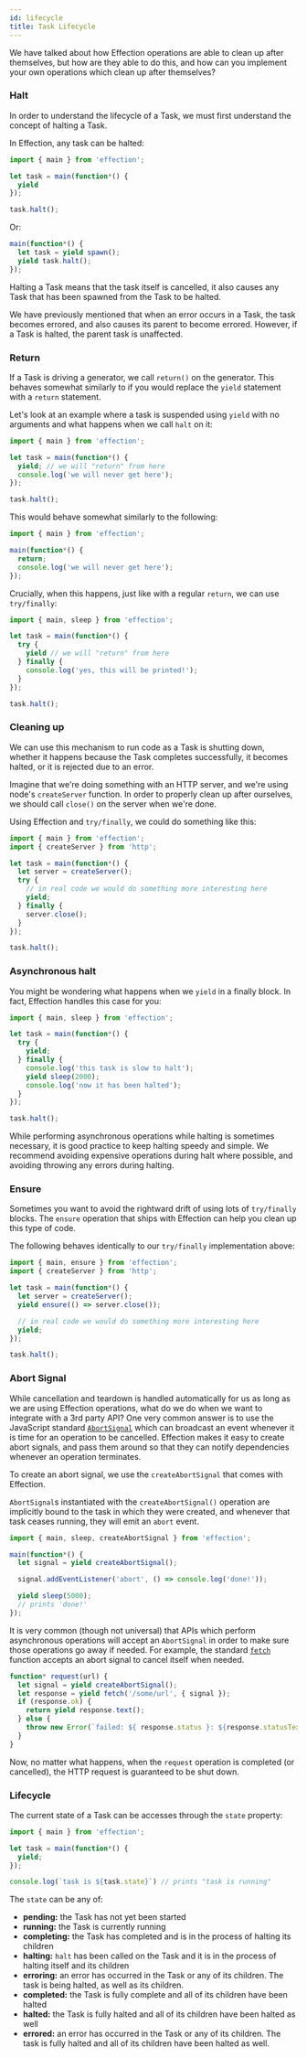 ```yaml
---
id: lifecycle
title: Task Lifecycle
---
```


We have talked about how Effection operations are able to clean up after
themselves, but how are they able to do this, and how can you implement your
own operations which clean up after themselves?

### Halt

In order to understand the lifecycle of a Task, we must first understand the
concept of halting a Task.

In Effection, any task can be halted:

``` javascript
import { main } from 'effection';

let task = main(function*() {
  yield
});

task.halt();
```

Or:

``` javascript
main(function*() {
  let task = yield spawn();
  yield task.halt();
});
```

Halting a Task means that the task itself is cancelled, it also causes any Task
that has been spawned from the Task to be halted.

We have previously mentioned that when an error occurs in a Task, the task
becomes errored, and also causes its parent to become errored. However, if a
Task is halted, the parent task is unaffected.

### Return

If a Task is driving a generator, we call `return()` on the generator. This
behaves somewhat similarly to if you would replace the `yield` statement with a
`return` statement.

Let's look at an example where a task is suspended using `yield` with no
arguments and what happens when we call `halt` on it:

``` javascript
import { main } from 'effection';

let task = main(function*() {
  yield; // we will "return" from here
  console.log('we will never get here');
});

task.halt();
```

This would behave somewhat similarly to the following:

``` javascript
import { main } from 'effection';

main(function*() {
  return;
  console.log('we will never get here');
});
```

Crucially, when this happens, just like with a regular `return`, we can use `try/finally`:

``` javascript
import { main, sleep } from 'effection';

let task = main(function*() {
  try {
    yield // we will "return" from here
  } finally {
    console.log('yes, this will be printed!');
  }
});

task.halt();
```

### Cleaning up

We can use this mechanism to run code as a Task is shutting down, whether it
happens because the Task completes successfully, it becomes halted, or it is
rejected due to an error.

Imagine that we're doing something with an HTTP server, and we're using node's
`createServer` function. In order to properly clean up after ourselves, we
should call `close()` on the server when we're done.

Using Effection and `try/finally`, we could do something like this:

``` javascript
import { main } from 'effection';
import { createServer } from 'http';

let task = main(function*() {
  let server = createServer();
  try {
    // in real code we would do something more interesting here
    yield;
  } finally {
    server.close();
  }
});

task.halt();
```

### Asynchronous halt

You might be wondering what happens when we `yield` in a finally block. In
fact, Effection handles this case for you:

``` javascript
import { main, sleep } from 'effection';

let task = main(function*() {
  try {
    yield;
  } finally {
    console.log('this task is slow to halt');
    yield sleep(2000);
    console.log('now it has been halted');
  }
});

task.halt();
```

While performing asynchronous operations while halting is sometimes necessary,
it is good practice to keep halting speedy and simple. We recommend avoiding
expensive operations during halt where possible, and avoiding throwing any
errors during halting.

### Ensure

Sometimes you want to avoid the rightward drift of using lots of `try/finally` blocks.
The `ensure` operation that ships with Effection can help you clean up this type of code.

The following behaves identically to our `try/finally` implementation above:

``` javascript
import { main, ensure } from 'effection';
import { createServer } from 'http';

let task = main(function*() {
  let server = createServer();
  yield ensure(() => server.close());

  // in real code we would do something more interesting here
  yield;
});

task.halt();
```

### Abort Signal

While cancellation and teardown is handled automatically for us as long as we
are using Effection operations, what do we do when we want to integrate with a
3rd party API? One very common answer is to use the JavaScript standard
[`AbortSignal`](https://developer.mozilla.org/en-US/docs/Web/API/AbortSignal)
which can broadcast an event whenever it is time for an operation to be
cancelled. Effection makes it easy to create abort signals, and pass them around
so that they can notify dependencies whenever an operation terminates.

To create an abort signal, we use the `createAbortSignal` that comes with
Effection.

`AbortSignal`s instantiated with the `createAbortSignal()` operation are
implicitly bound to the task in which they were created, and whenever that task
ceases running, they will emit an `abort` event.

``` javascript
import { main, sleep, createAbortSignal } from 'effection';

main(function*() {
  let signal = yield createAbortSignal();

  signal.addEventListener('abort', () => console.log('done!'));

  yield sleep(5000);
  // prints 'done!'
});
```

It is very common (though not universal) that APIs which perform
asynchronous operations will accept an `AbortSignal` in order to make
sure those operations go away if needed. For example, the standard
[`fetch`](https://developer.mozilla.org/en-US/docs/Web/API/Fetch) function
accepts an abort signal to cancel itself when needed.

``` javascript
function* request(url) {
  let signal = yield createAbortSignal();
  let response = yield fetch('/some/url', { signal });
  if (response.ok) {
    return yield response.text();
  } else {
    throw new Error(`failed: ${ response.status }: ${response.statusText}`);
  }
}
```

Now, no matter what happens, when the `request` operation is completed (or
cancelled), the HTTP request is guaranteed to be shut down.

### Lifecycle

The current state of a Task can be accesses through the `state` property:

``` javascript
import { main } from 'effection';

let task = main(function*() {
  yield;
});

console.log(`task is ${task.state}`) // prints "task is running"
```

The `state` can be any of:

- **pending:** the Task has not yet been started
- **running:** the Task is currently running
- **completing:** the Task has completed and is in the process of halting its children
- **halting:** `halt` has been called on the Task and it is in the process of halting itself and its children
- **erroring:** an error has occurred in the Task or any of its children. The task is being halted, as well as its children.
- **completed:** the Task is fully complete and all of its children have been halted
- **halted:** the Task is fully halted and all of its children have been halted as well
- **errored:** an error has occurred in the Task or any of its children. The task is fully halted and all of its children have been halted as well.
